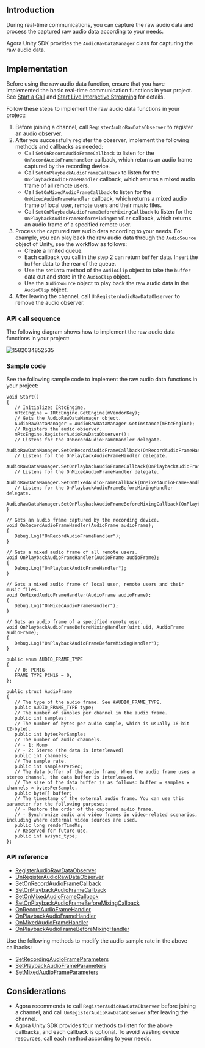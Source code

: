 <PlatformWrapper platform="unity">

## Introduction

During real-time communications, you can capture the raw audio data and process the captured raw audio data according to your needs.

Agora Unity SDK provides the `AudioRawDataManager` class for capturing the raw audio data.

## Implementation

Before using the raw audio data function, ensure that you have implemented the basic real-time communication functions in your project. See [Start a Call](/3.7.1/voice-calling/quickstart-guide/get-started-sdk) and [Start Live Interactive Streaming](../quickstart-guide/start-audio-streaming) for details.

Follow these steps to implement the raw audio data functions in your project:

1. Before joining a channel, call `RegisterAudioRawDataObserver` to register an audio observer.
2. After you successfully register the observer, implement the following methods and callbacks as needed:
   - Call `SetOnRecordAudioFrameCallback` to listen for the `OnRecordAudioFrameHandler` callback, which returns an audio frame captured by the recording device.
   - Call `SetOnPlaybackAudioFrameCallback` to listen for the `OnPlaybackAudioFrameHandler` callback, which returns a mixed audio frame of all remote users.
   - Call `SetOnMixedAudioFrameCallback` to listen for the `OnMixedAudioFrameHandler` callback, which returns a mixed audio frame of local user, remote users and their music files.
   - Call `SetOnPlaybackAudioFrameBeforeMixingCallback` to listen for the `OnPlaybackAudioFrameBeforeMixingHandler` callback, which returns an audio frame of a specified remote user.
3. Process the captured raw audio data according to your needs. For example, you can play back the raw audio data through the `AudioSource` object of Unity, see the workflow as follows:
   - Create a limited queue.
   - Each callback you call in the step 2 can return `buffer` data. Insert the `buffer` data to the rear of the queue.
   - Use the `setData` method of the `AudioClip` object to take the `buffer` data out and store in the `AudioClip` object.
   - Use the `AudioSource` object to play back the raw audio data in the `AudioClip` object.
4. After leaving the channel, call `UnRegisterAudioRawDataObserver` to remove the audio observer.

### API call sequence

The following diagram shows how to implement the raw audio data functions in your project:

![1582034852535](https://web-cdn.agora.io/docs-files/1582034852535)

### Sample code

See the following sample code to implement the raw audio data functions in your project:

```
void Start()
{
   // Initializes IRtcEngine.
   mRtcEngine = IRtcEngine.GetEngine(mVendorKey);
   // Gets the AudioRawDataManager object.
   AudioRawDataManager = AudioRawDataManager.GetInstance(mRtcEngine);
   // Registers the audio observer.
   mRtcEngine.RegisterAudioRawDataObserver();
   // Listens for the OnRecordAudioFrameHandler delegate.
   AudioRawDataManager.SetOnRecordAudioFrameCallback(OnRecordAudioFrameHandler);
   // Listens for the OnPlaybackAudioFrameHandler delegate.
   AudioRawDataManager.SetOnPlaybackAudioFrameCallback(OnPlaybackAudioFrameHandler);
   // Listens for the OnMixedAudioFrameHandler delegate.
   AudioRawDataManager.SetOnMixedAudioFrameCallback(OnMixedAudioFrameHandler);
   // Listens for the OnPlaybackAudioFrameBeforeMixingHandler delegate.
   AudioRawDataManager.SetOnPlaybackAudioFrameBeforeMixingCallback(OnPlaybackAudioFrameBeforeMixingHandler);
}

// Gets an audio frame captured by the recording device.
void OnRecordAudioFrameHandler(AudioFrame audioFrame);
{
   Debug.Log("OnRecordAudioFrameHandler");
}

// Gets a mixed audio frame of all remote users.
void OnPlaybackAudioFrameHandler(AudioFrame audioFrame);
{
   Debug.Log("OnPlaybackAudioFrameHandler");
}

// Gets a mixed audio frame of local user, remote users and their music files.
void OnMixedAudioFrameHandler(AudioFrame audioFrame);
{
   Debug.Log("OnMixedAudioFrameHandler");
}

// Gets an audio frame of a specified remote user.
void OnPlaybackAudioFrameBeforeMixingHandler(uint uid, AudioFrame audioFrame);
{
   Debug.Log("OnPlaybackAudioFrameBeforeMixingHandler");
}

public enum AUDIO_FRAME_TYPE
{
   // 0: PCM16
   FRAME_TYPE_PCM16 = 0,
};

public struct AudioFrame
{
   // The type of the audio frame. See #AUDIO_FRAME_TYPE.
   public AUDIO_FRAME_TYPE type;
   // The number of samples per channel in the audio frame.
   public int samples;
   // The number of bytes per audio sample, which is usually 16-bit (2-byte).
   public int bytesPerSample;
   // The number of audio channels.
   // - 1: Mono
   // - 2: Stereo (the data is interleaved)
   public int channels;
   // The sample rate.
   public int samplesPerSec;
   // The data buffer of the audio frame. When the audio frame uses a stereo channel, the data buffer is interleaved.
   // The size of the data buffer is as follows: buffer = samples × channels × bytesPerSample.
   public byte[] buffer;
   // The timestamp of the external audio frame. You can use this parameter for the following purposes:
   // - Restore the order of the captured audio frame.
   // - Synchronize audio and video frames in video-related scenarios, including where external video sources are used.
   public long renderTimeMs;
   // Reserved for future use.
   public int avsync_type;
};
```

### API reference

- [RegisterAudioRawDataObserver](https://docs.agora.io/en/Interactive%20Broadcast/API%20Reference/unity/classagora__gaming__rtc_1_1_audio_raw_data_manager.html#a383ab15736c601371ef2c2a4adc222b6)
- [UnRegisterAudioRawDataObserver](https://docs.agora.io/en/Interactive%20Broadcast/API%20Reference/unity/classagora__gaming__rtc_1_1_audio_raw_data_manager.html#ab5a84bd4a281ba355723c94a53d5f440)
- [SetOnRecordAudioFrameCallback](https://docs.agora.io/en/Interactive%20Broadcast/API%20Reference/unity/classagora__gaming__rtc_1_1_audio_raw_data_manager.html#aa9cfcbcf865a20a31985d804f01da015)
- [SetOnPlaybackAudioFrameCallback](https://docs.agora.io/en/Interactive%20Broadcast/API%20Reference/unity/classagora__gaming__rtc_1_1_audio_raw_data_manager.html#af98e7659c8950e85cd49dfe0e3fcf8fc)
- [SetOnMixedAudioFrameCallback](https://docs.agora.io/en/Interactive%20Broadcast/API%20Reference/unity/classagora__gaming__rtc_1_1_audio_raw_data_manager.html#a14176fcaa8f7574c797c44e8510dd216)
- [SetOnPlaybackAudioFrameBeforeMixingCallback](https://docs.agora.io/en/Interactive%20Broadcast/API%20Reference/unity/classagora__gaming__rtc_1_1_audio_raw_data_manager.html#a6c1cbace7f81de8004b4a7945c999bbb)
- [OnRecordAudioFrameHandler](https://docs.agora.io/en/Interactive%20Broadcast/API%20Reference/unity/classagora__gaming__rtc_1_1_audio_raw_data_manager.html#a11cc2a11aae003aad55972f1fa45902d)
- [OnPlaybackAudioFrameHandler](https://docs.agora.io/en/Interactive%20Broadcast/API%20Reference/unity/classagora__gaming__rtc_1_1_audio_raw_data_manager.html#a314bf23c8d6da5a534e7e3129c2db99f)
- [OnMixedAudioFrameHandler](https://docs.agora.io/en/Interactive%20Broadcast/API%20Reference/unity/classagora__gaming__rtc_1_1_audio_raw_data_manager.html#ab48b7b118a31e6433d83d3fbe750d150)
- [OnPlaybackAudioFrameBeforeMixingHandler](https://docs.agora.io/en/Interactive%20Broadcast/API%20Reference/unity/classagora__gaming__rtc_1_1_audio_raw_data_manager.html#a8396bcc09ad94c0ac25d0f0ce073fc9a)

Use the following methods to modify the audio sample rate in the above callbacks:

- [SetRecordingAudioFrameParameters](https://docs.agora.io/en/Interactive%20Broadcast/API%20Reference/unity/classagora__gaming__rtc_1_1_i_rtc_engine.html#a869d8e781cddb4db957338900b0154ad)
- [SetPlaybackAudioFrameParameters](https://docs.agora.io/en/Interactive%20Broadcast/API%20Reference/unity/classagora__gaming__rtc_1_1_i_rtc_engine.html#a6ab86b7a541f1dc244e1cab3135935b4)
- [SetMixedAudioFrameParameters](https://docs.agora.io/en/Interactive%20Broadcast/API%20Reference/unity/classagora__gaming__rtc_1_1_i_rtc_engine.html#ae9dc5fb3c4fde9da875ed8cfa783c5ea)

## Considerations

- Agora recommends to call `RegisterAudioRawDataObserver` before joining a channel, and call `UnRegisterAudioRawDataObserver` after leaving the channel.
- Agora Unity SDK provides four methods to listen for the above callbacks, and each callback is optional. To avoid wasting device resources, call each method according to your needs.

</PlatformWrapper>